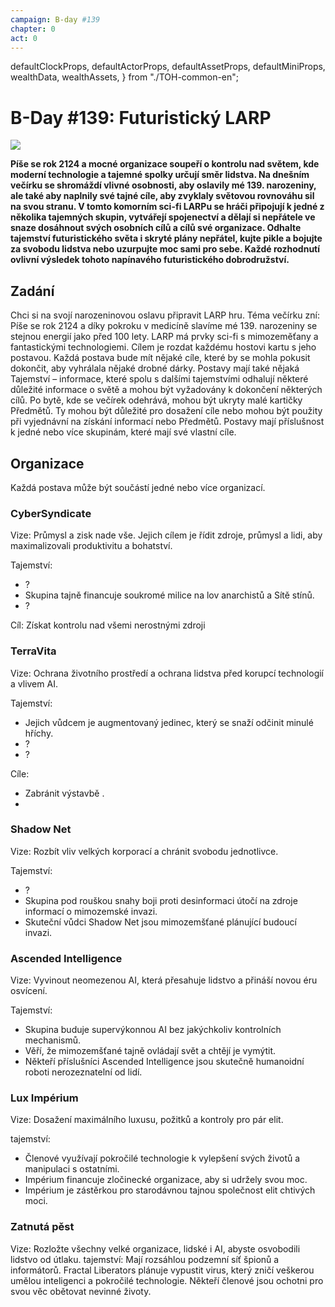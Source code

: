 ```yaml
---
campaign: B-day #139
chapter: 0
act: 0
---
```


  defaultClockProps,
  defaultActorProps,
  defaultAssetProps,
  defaultMiniProps,
  wealthData,
  wealthAssets, 
} from "./TOH-common-en";

# B-Day #139: Futuristický LARP

![](/B139/intro.jpg)

**Píše se rok 2124 a mocné organizace soupeří o kontrolu nad světem, kde moderní technologie a tajemné spolky určují směr lidstva. Na dnešním večírku se shromáždí vlivné osobnosti, aby oslavily mé 139. narozeniny, ale také aby naplnily své tajné cíle, aby zvyklaly světovou rovnováhu sil na svou stranu.
V tomto komorním sci-fi LARPu se hráči připojují k jedné z několika tajemných skupin, vytvářejí spojenectví a dělají si nepřátele ve snaze dosáhnout svých osobních cílů a cílů své organizace. Odhalte tajemství futuristického světa i skryté plány nepřátel, kujte pikle a bojujte za svobodu lidstva nebo uzurpujte moc sami pro sebe. Každé rozhodnutí ovlivní výsledek tohoto napínavého futuristického dobrodružství.**

## Zadání

Chci si na svojí narozeninovou oslavu připravit LARP hru. Téma večírku zní: Píše se rok 2124 a díky pokroku v medicíně slavíme mé 139. narozeniny se stejnou energií jako před 100 lety. LARP má prvky sci-fi s mimozeměťany a fantastickými technologiemi. Cílem je rozdat každému hostovi kartu s jeho postavou. Každá postava bude mít nějaké cíle, které by se mohla pokusit dokončit, aby vyhrálala nějaké drobné dárky. Postavy mají také nějaká Tajemství – informace, které spolu s dalšími tajemstvími odhalují některé důležité informace o světě a mohou být vyžadovány k dokončení některých cílů. Po bytě, kde se večírek odehrává, mohou být ukryty malé kartičky Předmětů. Ty mohou být důležité pro dosažení cíle nebo mohou být použity při vyjednávní na získání informací nebo Předmětů.
Postavy mají příslušnost k jedné nebo více skupinám, které mají své vlastní cíle.

## Organizace

Každá postava může být součástí jedné nebo více organizací.

### CyberSyndicate

Vize: Průmysl a zisk nade vše. Jejich cílem je řídit zdroje, průmysl a lidi, aby maximalizovali produktivitu a bohatství.

Tajemství:
-   ?
-   Skupina tajně financuje soukromé milice na lov anarchistů a Sítě stínů.
-   ?

Cíl: Získat kontrolu nad všemi nerostnými zdroji

### TerraVita

Vize: Ochrana životního prostředí a ochrana lidstva před korupcí technologií a vlivem AI.

Tajemství:
-   Jejich vůdcem je augmentovaný jedinec, který se snaží odčinit minulé hříchy.
-   ?
-   ?

Cíle:
-   Zabránit výstavbě .
-   

### Shadow Net

Vize: Rozbít vliv velkých korporací a chránit svobodu jednotlivce.

Tajemství:
-   ?
-   Skupina pod rouškou snahy boji proti desinformaci útočí na zdroje informací o mimozemské invazi.
-   Skuteční vůdci Shadow Net jsou mimozemšťané plánující budoucí invazi.

### Ascended Intelligence

Vize: Vyvinout neomezenou AI, která přesahuje lidstvo a přináší novou éru osvícení.

Tajemství:
-   Skupina buduje supervýkonnou AI bez jakýchkoliv kontrolních mechanismů.
-   Věří, že mimozemšťané tajně ovládají svět a chtějí je vymýtit.
-   Někteří příslušníci Ascended Intelligence jsou skutečně humanoidní roboti nerozeznatelní od lidí.

### Lux Impérium

Vize: Dosažení maximálního luxusu, požitků a kontroly pro pár elit.

tajemství:
-   Členové využívají pokročilé technologie k vylepšení svých životů a manipulaci s ostatními.
-   Impérium financuje zločinecké organizace, aby si udržely svou moc.
-   Impérium je zástěrkou pro starodávnou tajnou společnost elit chtivých moci.

### Zatnutá pěst

Vize: Rozložte všechny velké organizace, lidské i AI, abyste osvobodili lidstvo od útlaku.
tajemství:
Mají rozsáhlou podzemní síť špionů a informátorů.
Fractal Liberators plánuje vypustit virus, který zničí veškerou umělou inteligenci a pokročilé technologie.
Někteří členové jsou ochotni pro svou věc obětovat nevinné životy.
